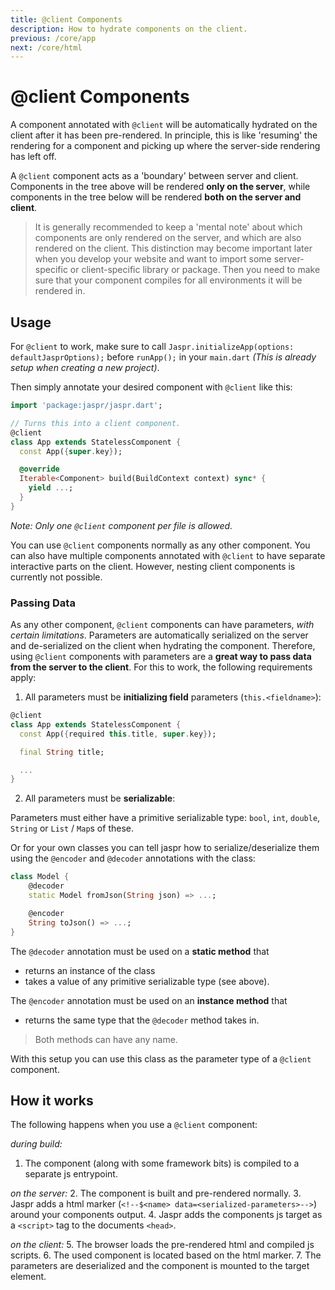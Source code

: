 ```yaml
---
title: @client Components
description: How to hydrate components on the client.
previous: /core/app
next: /core/html
---
```


# @client Components

A component annotated with `@client` will be automatically hydrated on the client after it has been pre-rendered. In principle,
this is like 'resuming' the rendering for a component and picking up where the server-side rendering has left off.

A `@client` component acts as a 'boundary' between server and client. Components in the tree above will be rendered **only on
the server**, while components in the tree below will be rendered **both on the server and client**.

> It is generally recommended to keep a 'mental note' about which components are only rendered on the server, and which are
> also rendered on the client. This distinction may become important later when you develop your website and want to import some
> server-specific or client-specific library or package. Then you need to make sure that your component compiles for all environments
> it will be rendered in.

## Usage

For `@client` to work, make sure to call `Jaspr.initializeApp(options: defaultJasprOptions);`
before `runApp();` in your `main.dart` *(This is already setup when creating a new project)*.

Then simply annotate your desired component with `@client` like this:

```dart title=app.dart
import 'package:jaspr/jaspr.dart';

// Turns this into a client component.
@client
class App extends StatelessComponent {
  const App({super.key});

  @override
  Iterable<Component> build(BuildContext context) sync* {
    yield ...;
  }
}
```

*Note: Only one `@client` component per file is allowed.*

You can use `@client` components normally as any other component. You can also have multiple components annotated with
`@client` to have separate interactive parts on the client. However, nesting client components is currently not possible.

### Passing Data

As any other component, `@client` components can have parameters, *with certain limitations*. Parameters are automatically
serialized on the server and de-serialized on the client when hydrating the component. Therefore, using `@client` components
with parameters are a **great way to pass data from the server to the client**. For this to work, the following requirements apply:

1. All parameters must be **initializing field** parameters (`this.<fieldname>`):

  ```dart
  @client
  class App extends StatelessComponent {
    const App({required this.title, super.key});

    final String title;

    ...
  }
  ```

2. All parameters must be **serializable**:

  Parameters must either have a primitive serializable type: `bool`, `int`, `double`, `String` or `List` / `Map`s of these.

  Or for your own classes you can tell jaspr how to serialize/deserialize them using the `@encoder` and `@decoder`
  annotations with the class:

  ```dart title="model.dart"
  class Model {
      @decoder
      static Model fromJson(String json) => ...;

      @encoder
      String toJson() => ...;
  }
  ```

  The `@decoder` annotation must be used on a **static method** that
  - returns an instance of the class
  - takes a value of any primitive serializable type (see above).

  The `@encoder` annotation must be used on an **instance method** that
  - returns the same type that the `@decoder` method takes in.

  > Both methods can have any name.

  With this setup you can use this class as the parameter type of a `@client` component.

## How it works

The following happens when you use a `@client` component:

*during build:*
1. The component (along with some framework bits) is compiled to a separate js entrypoint.

*on the server:*
2. The component is built and pre-rendered normally.
3. Jaspr adds a html marker (`<!--$<name> data=<serialized-parameters>-->`) around your components output.
4. Jaspr adds the components js target as a `<script>` tag to the documents `<head>`.

*on the client:*
5. The browser loads the pre-rendered html and compiled js scripts.
6. The used component is located based on the html marker.
7. The parameters are deserialized and the component is mounted to the target element.

